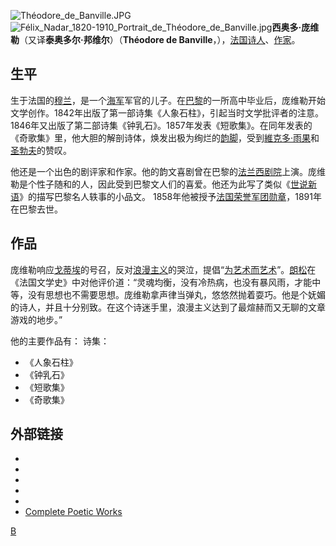 [[File:Théodore_de_Banville.JPG|thumb]][[File:Félix_Nadar_1820-1910_Portrait_de_Théodore_de_Banville.jpg|thumb]]'''西奥多·庞维勒'''（又译'''泰奥多尔·邦维尔'''）（'''Théodore de Banville'''，{{bd|1823年|3月14日|1891年|3月13日|Banville}}），[[法国|法国]][[诗人|诗人]]、[[作家|作家]]。

== 生平 ==
生于法国的[[穆兰_(阿列省)|穆兰]]，是一个[[海军|海军]]军官的儿子。在[[巴黎|巴黎]]的一所高中毕业后，庞维勒开始文学创作。1842年出版了第一部诗集《人象石柱》，引起当时文学批评者的注意。1846年又出版了第二部诗集《钟乳石》。1857年发表《短歌集》。在同年发表的《奇歌集》里，他大胆的解剖诗体，焕发出极为绚烂的[[韵脚|韵脚]]，受到[[維克多·雨果|維克多·雨果]]和[[圣勃夫|圣勃夫]]的赞叹。

他还是一个出色的剧评家和作家。他的韵文喜剧曾在巴黎的[[法兰西剧院|法兰西剧院]]上演。庞维勒是个性子随和的人，因此受到巴黎文人们的喜爱。他还为此写了类似《[[世说新语|世说新语]]》的描写巴黎名人轶事的小品文。 1858年他被授予[[法国荣誉军团勋章|法国荣誉军团勋章]]，1891年在巴黎去世。

== 作品 ==
庞维勒响应[[戈蒂埃|戈蒂埃]]的号召，反对[[浪漫主义|浪漫主义]]的哭泣，提倡“[[为艺术而艺术|为艺术而艺术]]”。[[朗松|朗松]]在《法国文学史》中对他评价道：“灵魂均衡，没有冷热病，也没有暴风雨，才能中等，没有思想也不需要思想。庞维勒拿声律当弹丸，悠悠然抛着耍巧。他是个妩媚的诗人，并且十分别致。在这个诗迷手里，浪漫主义达到了最煊赫而又无聊的文章游戏的地步。”

他的主要作品有：
诗集：
*《人象石柱》
*《钟乳石》
*《短歌集》
*《奇歌集》

== 外部链接 ==
*{{wikisourcelang-inline|fr|Théodore de Banville|Théodore de Banville}}
*{{commons category inline}}
* {{Gutenberg author | id=Banville,+Théodore+Faullain+de}}
* {{Internet Archive author |sname=Théodore Faullain de Banville}}
* {{Librivox author |id=2590}}
* [http://www.mta.ca/banville/index.html Complete Poetic Works] {{Wayback|url=http://www.mta.ca/banville/index.html |date=20110609204423 }}

{{Authority control}}
[[Category:法國詩人|B]]